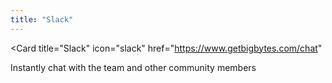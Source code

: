 ```yaml
---
title: "Slack"
---
```


<Card
  title="Slack"
  icon="slack"
  href="https://www.getbigbytes.com/chat"
>
  Instantly chat with the team and other community members
</Card>
